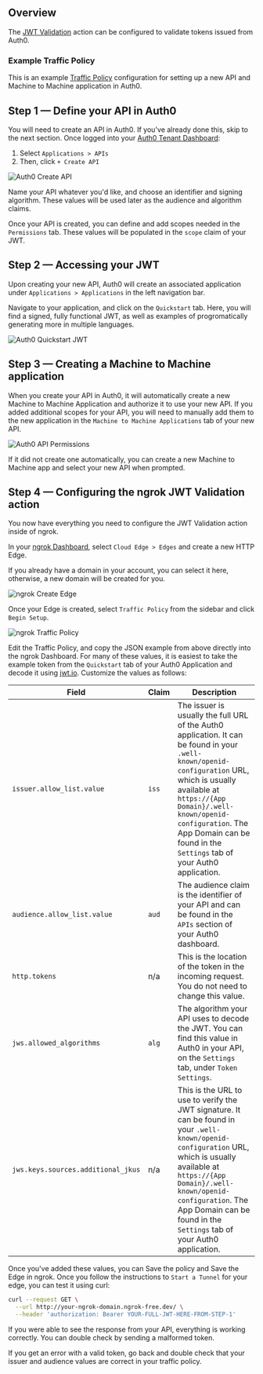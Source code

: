 
## Overview

The [JWT Validation](/docs/http/traffic-policy/actions/jwt-validation/) action
can be configured to validate tokens issued from Auth0.

### Example Traffic Policy

This is an example [Traffic Policy](/docs/http/traffic-policy/) configuration
for setting up a new API and Machine to Machine application in Auth0.

<ExampleTrafficPolicy />

## Step 1 &mdash; Define your API in Auth0

You will need to create an API in Auth0. If you've already done this, skip to
the next section. Once logged into your
[Auth0 Tenant Dashboard](https://manage.auth0.com/dashboard):

1. Select `Applications > APIs`
2. Then, click `+ Create API`

![Auth0 Create API](img/jwt-create-new-api.png)

Name your API whatever you'd like, and choose an identifier and signing
algorithm. These values will be used later as the audience and algorithm claims.

Once your API is created, you can define and add scopes needed in the
`Permissions` tab. These values will be populated in the `scope` claim of your
JWT.

## Step 2 &mdash; Accessing your JWT

Upon creating your new API, Auth0 will create an associated application under
`Applications > Applications` in the left navigation bar.

Navigate to your application, and click on the `Quickstart` tab. Here, you will
find a signed, fully functional JWT, as well as examples of progromatically
generating more in multiple languages.

![Auth0 Quickstart JWT](img/auth0-quickstart.png)

## Step 3 &mdash; Creating a Machine to Machine application

When you create your API in Auth0, it will automatically create a new Machine to
Machine Application and authorize it to use your new API. If you added
additional scopes for your API, you will need to manually add them to the new
application in the `Machine to Machine Applications` tab of your new API.

![Auth0 API Permissions](img/jwt-machine-to-machine.png)

If it did not create one automatically, you can create a new Machine to Machine
app and select your new API when prompted.

## Step 4 &mdash; Configuring the ngrok JWT Validation action

You now have everything you need to configure the JWT Validation action inside
of ngrok.

In your [ngrok Dashboard](https://ngrok.com/dashboard), select
`Cloud Edge > Edges` and create a new HTTP Edge.

If you already have a domain in your account, you can select it here, otherwise,
a new domain will be created for you.

![ngrok Create Edge](img/jwt-ngrok-new-edge.png)

Once your Edge is created, select `Traffic Policy` from the sidebar and click
`Begin Setup`.

![ngrok Traffic Policy](img/jwt-ngrok-traffic-policy.png)

Edit the Traffic Policy, and copy the JSON example from above directly into the
ngrok Dashboard. For many of these values, it is easiest to take the example
token from the `Quickstart` tab of your Auth0 Application and decode it using
[jwt.io](https://jwt.io). Customize the values as follows:

| Field                              | Claim | Description                                                                                                                                                                                                                                                                                      |
| ---------------------------------- | ----- | ------------------------------------------------------------------------------------------------------------------------------------------------------------------------------------------------------------------------------------------------------------------------------------------------ |
| `issuer.allow_list.value`          | `iss` | The issuer is usually the full URL of the Auth0 application. It can be found in your `.well-known/openid-configuration` URL, which is usually available at `https://{App Domain}/.well-known/openid-configuration`. The App Domain can be found in the `Settings` tab of your Auth0 application. |
| `audience.allow_list.value`        | `aud` | The audience claim is the identifier of your API and can be found in the `APIs` section of your Auth0 dashboard.                                                                                                                                                                                 |
| `http.tokens`                      | n/a   | This is the location of the token in the incoming request. You do not need to change this value.                                                                                                                                                                                                 |
| `jws.allowed_algorithms`           | `alg` | The algorithm your API uses to decode the JWT. You can find this value in Auth0 in your API, on the `Settings` tab, under `Token Settings`.                                                                                                                                                      |
| `jws.keys.sources.additional_jkus` | n/a   | This is the URL to use to verify the JWT signature. It can be found in your `.well-known/openid-configuration` URL, which is usually available at `https://{App Domain}/.well-known/openid-configuration`. The App Domain can be found in the `Settings` tab of your Auth0 application.          |

Once you've added these values, you can Save the policy and Save the Edge in
ngrok. Once you follow the instructions to `Start a Tunnel` for your edge, you
can test it using curl:

```bash
curl --request GET \
  --url http://your-ngrok-domain.ngrok-free.dev/ \
  --header 'authorization: Bearer YOUR-FULL-JWT-HERE-FROM-STEP-1'
```

If you were able to see the response from your API, everything is working
correctly. You can double check by sending a malformed token.

If you get an error with a valid token, go back and double check that your
issuer and audience values are correct in your traffic policy.

